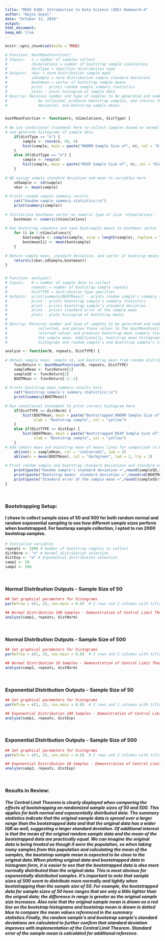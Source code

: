 ```yaml
---
title: "MSDS 6306: Introduction to Data Science (402) Homework-4"
author: "Rajni Goyal"
date: "October 12, 2016"
output: 
html_document:
keep_md: true
---
```


```r
knitr::opts_chunk$set(echo = TRUE)
```

```r

# Function: bootMeanFunction()
# Inputs:   n = number of samples collect
#           nSimulations = number of bootstrap sample simulations
#           distType = specifies distribution type 
# Outputs:  xbar = norm distribution sample mean
#           sdSample = norm distribution sample standard deviation
#           bootmean = vector of bootstrap sample means
#           print - prints random sample summary statistics
#           plots - plots histogram of sample data
# Descrip: Receives number and type of samples to be generated and number of bootstrap samples to
#              be collected, produces bootstrap samples, and returns the sample mean, sample standard 
#              deviation, and bootstrap sample means.


bootMeanFunction <- function(n, nSimulations, distType) {
    
# We use conditional statement here to collect samples based on normal or exponential distribution
# and generate histograms of sample data
    if(distType == "n") {
        sample <- rnorm(n, 50, 4)
        hist(sample, main = paste("RNORM Sample Size of", n), col = "blue")
    }
    else if(distType == "e") {
        sample <- rexp(n)
        hist(sample, main = paste("REXP Sample Size of", n), col = "blue")
    }
    
# WE assign sample standard deviation and mean to variables here
    sdSample <- sd(sample)
    xbar <- mean(sample)
    
# Prints random sample summary results 
    cat("Random sample summary statistics:\n")
    print(summary(sample))
    
# Initializes bootmean vector as numeric type of size 'nSimulations'
    bootmean <- numeric(nSimulations)
    
# Run bootstrap sequence and save bootsample means to bootmean vector
    for (i in 1:nSimulations){
        bootsample <- sample(sample, size = length(sample), replace = TRUE)
        bootmean[i] <- mean(bootsample)
    }
    
# Return sample mean, standard deviation, and vector of bootsrap means here using c vector
    return(c(xbar,sdSample,bootmean))
}


# Function: analyze()
# Inputs:   N = number of sample data to collect
#           repeats = number of bootstrap sample repeats
#           DistTYPE = distribution type specifier
# Outputs:  print(summary(BOOTMean)) - prints random sample's summary statistics
#           print - prints bootstrap sample's summary statistics
#           print - prints bootstrap sample's standard deviation
#           print - prints standard error of the sample mean
#           plots - plots histogram of bootstrap means
#
# Descrip: Receives number and type of samples to be generated and number of bootstrap samples to be
#              collected, and passes these values to the bootMeanFunction() function. Processes bootMeanFunction()
#              returned values and produces bootstrap mean summary statistics, and standard error of
#              the sample mean. Additionally, bootstrap mean histograms are plotted for comparison to sample
#              histograms and random sample's and bootstrap sample's standard deviations are displayed.

analyze <- function(N, repeats, DistTYPE) {
    
# Obtain sample mean, sample sd, and bootstrap mean from random distribution
    funcReturn <- bootMeanFunction(N, repeats, DistTYPE)
    sampleMean <- funcReturn[1]
    sampleSD <- funcReturn[2]
    BOOTMean <- funcReturn[-1:-2]
    
# Prints bootstrap mean summary results here
    cat("Bootstrap sample's summary statistics:\n")
    print(summary(BOOTMean))
    
# Run conditional statement to print correct histogram here
    if(DistTYPE == distNorm) {
        hist(BOOTMean, main = paste("Bootstrapped RNORM Sample Size of", N),
             xlab = "Bootstrap sample", col = "yellow")
    }
    else if(DistTYPE == distExp) {
        hist(BOOTMean, main = paste("Bootstrapped REXP Sample Size of", N),
             xlab = "Bootstrap sample", col = "yellow")
    }
# Add sample mean and bootstrap mean of means lines for comparison in bootstrap histogram
    abline(v = sampleMean, col = "indianred1", lwd = 2)
    abline(v = mean(BOOTMean), col = "darkgreen", lwd = 2, lty = 3)
    
# Print random sample and bootstrap standard deviations and standard error
    print(paste("Random sample's standard deviation =",round(sampleSD,4)))
    print(paste("Bootstrap means' standard deviation =",round(sd(BOOTMean),4)))
    print(paste("Standard error of the sample mean =",round((sampleSD/sqrt(N)),4)))
}
```

<br>

### Bootstrapping Setup:
#### I chose to collect sample sizes of 50 and 500 for both random normal and random exponential sampling to see how different sample sizes perform when bootstrapped. For bootsrap sample collection, I opted to run 2000 bootstrap samples.
```r
# Initialize variables
repeats <- 2000 # Number of bootstrap samples to collect
distNorm <- "n" # Normal distribution selection
distExp <- "e" # Exponential distribution selection
samp1 <- 50
samp2 <- 500
```

<br>

### Normal Distribution Outputs - Sample Size of 50
```r
## Set graphical parameters for histograms
par(mfrow = c(1, 2), cex.main = 0.8)  # 2 rows and 2 columns with title text shrink by 20%

## Normal Distribution 100 Samples - Demonstration of Central Limit Theorem
analyze(samp1, repeats, distNorm)
```

<br>

### Normal Distribution Outputs - Sample Size of 500
```r
## Set graphical parameters for histograms
par(mfrow = c(1, 2), cex.main = 0.8)  # 2 rows and 2 columns with title text shrink by 20%

## Normal Distribution 10 Samples - Demonstration of Central Limit Theorem
analyze(samp2, repeats, distNorm)
```

<br>

### Exponential Distribution Outputs - Sample Size of 50
```r
## Set graphical parameters for histograms
par(mfrow = c(1, 2), cex.main = 0.8)  # 2 rows and 2 columns with title text shrink by 20%

## Exponential Distribution 100 Samples - Demonstration of Central Limit Theorem
analyze(samp1, repeats, distExp)
```

<br>

### Exponential Distribution Outputs - Sample Size of 500
```r
## Set graphical parameters for histograms
par(mfrow = c(1, 2), cex.main = 0.8)  # 2 rows and 2 columns with title text shrink by 20%

## Exponential Distribution 10 Samples - Demonstration of Central Limit Theorem
analyze(samp2, repeats, distExp)
```

<br>


### Results in Review:
##### The Central Limit Theorem is clearly displayed when comparing the effects of bootstrapping on randomized sample sizes of 50 and 500. This applies for both normal and exponentially distributed data. The summary statistics indicate that the original sample data is spread over a larger range than the bootstrapped data and that the original data has a wider IQR as well, suggesting a larger standard deviation. Of additional interest is that the mean of the original random sample data and the mean of the bootstrapped data are practically equal. We can imagine the original data is being treated as though it were the population, so when taking many samples from this population and calculating the mean of the samples, the bootstrap sample mean is expected to be close to the original data.When plotting original data and bootstrapped data in histogram form, it is easier to see that the bootstrapped data is also more normally distributed than the original data. This is most obvious for exponentially distributed samples. It's important to note that sample sizes of 500 seem to distribute more normally and tightly when bootstrapping than the sample size of 50. For example, the bootstrapped data for sample sizes of 50 have ranges that are only a little tighter than the orignal data; the difference in range is greater as the original sample size increases. Also note that the original sample mean is drawn as a red line on the bootstrap histograms and bootstrap mean is drawn in dotted blue to compare the mean values referenced in the summary statistics.Finally, the random sample's and bootstrap sample's standard deviations are calculated to further confirm that standard deviation improves with implementation of the Central Limit Theorem. Standard error of the sample mean is calculated for additional reference.
